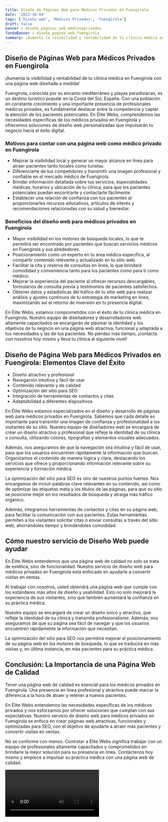 ```yaml
---
title: Diseño de Páginas Web para Médicos Privados en Fuengirola
date: '2023-10-04'
tags: ['Diseño web', 'Médicos Privados', 'Fuengirola']
draft: false
banner : diseño_paginas_web_médicosprivados
fondoBanner : diseño_pagina_web_fuengirola
summary: ¡Aumenta la visibilidad y rentabilidad de tu clínica médica en Fuengirola con una página web diseñada a medida!
---
```


## **Diseño de Páginas Web para Médicos Privados en Fuengirola**

¡Aumenta la visibilidad y rentabilidad de tu clínica médica en Fuengirola con una página web diseñada a medida!

Fuengirola, conocida por su encanto mediterráneo y playas paradisíacas, es un destino turístico popular en la Costa del Sol, España. Con una población en constante crecimiento y una importante presencia de profesionales médicos privados, es fundamental destacar entre la competencia y captar la atención de los pacientes potenciales. En Élite Webs, comprendemos las necesidades específicas de los médicos privados en Fuengirola y ofrecemos soluciones de diseño web personalizadas que impulsarán tu negocio hacia el éxito digital.

### **Motivos para contar con una página web como médico privado en Fuengirola**

* Mejorar la visibilidad local y generar un mayor alcance en línea para atraer pacientes tanto locales como turistas.
* Diferenciarte de tus competidores y transmitir una imagen profesional y confiable en el mercado médico de Fuengirola.
* Brindar información detallada sobre tus servicios, especialidades médicas, horarios y ubicación de tu clínica, para que los pacientes potenciales puedan encontrarte y contactarte fácilmente.
* Establecer una relación de confianza con tus pacientes al proporcionarles recursos educativos, artículos de interés y recomendaciones relacionadas con su salud y bienestar.

### **Beneficios del diseño web para médicos privados en Fuengirola**

* Mayor visibilidad en los motores de búsqueda locales, lo que te permitirá ser encontrado por pacientes que buscan servicios médicos en Fuengirola y sus alrededores.
* Posicionamiento como un experto en tu área médica específica, al compartir contenido relevante y actualizado en tu sitio web.
* Facilitar la cita y reserva de consultas en línea, lo que brindará comodidad y conveniencia tanto para los pacientes como para ti como médico.
* Mejorar la experiencia del paciente al ofrecer recursos descargables, formularios de consulta previa y testimonios de pacientes satisfechos.
* Obtener datos y estadísticas del tráfico de tu sitio web para realizar análisis y ajustes continuos de tu estrategia de marketing en línea, maximizando así el retorno de inversión en tu presencia digital.

En Élite Webs, estamos comprometidos con el éxito de tu clínica médica en Fuengirola. Nuestro equipo de diseñadores y desarrolladores web altamente capacitados se encargarán de plasmar la identidad y los objetivos de tu negocio en una página web atractiva, funcional y adaptada a tus necesidades y las de tus pacientes. No pierdas más tiempo, ¡contacta con nosotros hoy mismo y lleva tu clínica al siguiente nivel!

<GifSeo />

<Cta />

## Diseño de Página Web para Médicos Privados en Fuengirola: Elementos Clave del Éxito

- Diseño atractivo y profesional
- Navegación intuitiva y fácil de usar
- Contenido relevante y de calidad
- Optimización del sitio para SEO
- Integración de herramientas de contactos y citas
- Adaptabilidad a diferentes dispositivos

En Élite Webs estamos especializados en el diseño y desarrollo de páginas web para médicos privados en Fuengirola. Sabemos que cada detalle es importante para transmitir una imagen de confianza y profesionalidad a los visitantes de su sitio. Nuestro equipo de diseñadores web se encargará de crear un diseño atractivo y profesional que refleje la identidad de su clínica o consulta, utilizando colores, tipografías y elementos visuales adecuados.

Además, nos aseguramos de que la navegación sea intuitiva y fácil de usar, para que los usuarios encuentren rápidamente la información que buscan. Organizamos el contenido de manera lógica y clara, destacando los servicios que ofrece y proporcionando información relevante sobre su experiencia y formación médica.

La optimización del sitio para SEO es otro de nuestros puntos fuertes. Nos encargamos de incluir palabras clave relevantes en su contenido, así como de optimizar las etiquetas meta y los títulos de las páginas, para que su sitio se posicione mejor en los resultados de búsqueda y atraiga más tráfico orgánico.

Además, integramos herramientas de contactos y citas en su página web, para facilitar la comunicación con sus pacientes. Estas herramientas permiten a los visitantes solicitar citas o enviar consultas a través del sitio web, ahorrándoles tiempo y brindándoles comodidad.

## Cómo nuestro servicio de Diseño Web puede ayudar

En Élite Webs entendemos que una página web de calidad no solo se trata de estética, sino de funcionalidad. Nuestro servicio de diseño web para médicos privados en Fuengirola está enfocado en ayudarle a convertir visitas en ventas.

Al trabajar con nosotros, usted obtendrá una página web que cumple con los estándares más altos de diseño y usabilidad. Esto no solo mejorará la experiencia de sus visitantes, sino que también aumentará la confianza en su práctica médica.

Nuestro equipo se encargará de crear un diseño único y atractivo, que refleje la identidad de su clínica y transmita profesionalismo. Además, nos aseguramos de que su página sea fácil de navegar y que los usuarios encuentren rápidamente la información que necesitan.

La optimización del sitio para SEO nos permitirá mejorar el posicionamiento de su página web en los motores de búsqueda, lo que se traducirá en más visitas y, en última instancia, en más pacientes para su práctica médica.

## Conclusión: La Importancia de una Página Web de Calidad

Tener una página web de calidad es esencial para los médicos privados en Fuengirola. Una presencia en línea profesional y atractiva puede marcar la diferencia a la hora de atraer y retener a nuevos pacientes.

En Élite Webs entendemos las necesidades específicas de los médicos privados y nos esforzamos por ofrecer soluciones que cumplan con sus expectativas. Nuestro servicio de diseño web para médicos privados en Fuengirola se enfoca en crear páginas web atractivas, funcionales y optimizadas para SEO, con el objetivo de ayudarle a atraer más pacientes y convertir visitas en ventas.

No se conforme con menos. Contratar a Élite Webs significa trabajar con un equipo de profesionales altamente capacitados y comprometidos en brindarle la mejor solución para su presencia en línea. Contáctenos hoy mismo y empiece a impulsar su práctica médica con una página web de calidad.

<Video />

<CtaBot job='Médicos Privados' city='Fuengirola'/>

<Gmaps query='Fuengirola+españa+maps' />